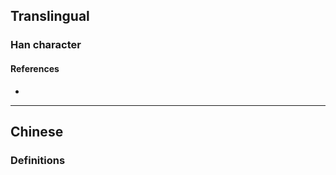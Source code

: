 {{character info}}
==Translingual==

===Han character===
{{Han char|rn=96|rad=玉|as=08|sn=12|four=10161|canj=MGYTR|ids=⿰𤣩咅}}

====References====
* {{Han ref|kx=0734.200|dkj=21059|hdz=21123.070|uh=7423|ud=29731|bh=DAA6|bd=55974}}

----

==Chinese==
{{zh-forms}}
===Definitions===
{{zh-see|琫|a}}